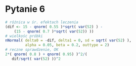 # Pytanie 6

\small 

```r
# różnica w śr. efektach leczenia
(dif <- 15 - qnorm( 0.55 )*sqrt( var(52) ) -
    (15 - qnorm( 0.7 )*sqrt( var(52)) ))
# wielkośc próbki
nNormal( delta0 = -dif, delta1 = 0, sd = sqrt( var(52) ),
         alpha = 0.05, beta = 0.2, outtype = 2)
# reczne sprawdzenie, OK
2*( qnorm( 0.8 ) + qnorm( 0.95) )^2/( 
   dif/sqrt( var(52) ))^2 
```
